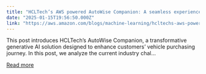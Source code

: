 ```yaml
---
title: "HCLTech’s AWS powered AutoWise Companion: A seamless experience for informed automotive buyer decisions with data-driven design"
date: "2025-01-15T19:56:50.000Z"
link: "https://aws.amazon.com/blogs/machine-learning/hcltechs-aws-powered-autowise-companion-a-seamless-experience-for-informed-automotive-buyer-decisions-with-data-driven-design/"
---
```


This post introduces HCLTech’s AutoWise Companion, a transformative generative AI solution designed to enhance customers’ vehicle purchasing journey. In this post, we analyze the current industry chal...

[Read more](https://aws.amazon.com/blogs/machine-learning/hcltechs-aws-powered-autowise-companion-a-seamless-experience-for-informed-automotive-buyer-decisions-with-data-driven-design/)
